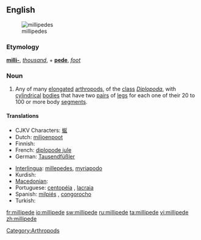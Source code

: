 {{wikipedia}}
==English==
[[Image:Millipedes.jpg|thumb|millipedes]]

===Etymology===
{{etyl|la}} '''[[milli-]]''', ''[[thousand]]'', + '''[[pede]]''', ''[[foot]]''

===Noun===
{{en-noun}}

# Any of many [[elongated]] [[arthropod]]s, of the [[class]] ''[[Diplopoda]]'', with [[cylindrical]] [[bodies]] that have two [[pair]]s of [[leg]]s for each one of their 20 to 100 or more body [[segment]]s.

====Translations====
{{trans-top|elongated arthropod}}
* CJKV Characters: [[蜒]]
* Dutch: [[miljoenpoot]] {{m}}
* Finnish: {{t-|fi|tuhatjalkainen}}
* French: [[diplopode jule]] {{m}}
* German: [[Tausendfüßler]] {{m}}
{{trans-mid}}
* [[Interlingua]]: [[millepedes]], [[myriapodo]]
* Kurdish: {{ku-Arab|[[هه‌زارپێ]]}}
* [[Macedonian]]: {{t|mk|стоногалка|f|tr=stonógalka|sc=Cyrl|xs=Macedonian}}
* Portuguese: [[centopéia]] {{f}}, [[lacraia]] {{f}}
* Spanish: [[milpiés]] {{m}}, [[congorocho]] {{m}} {{italbrac|Venezuela}}
* Turkish: {{t+|tr|kırkayak}}
{{trans-bottom}}

[[Category:Arthropods]]

[[fr:millipede]]
[[io:millipede]]
[[sw:millipede]]
[[ru:millipede]]
[[ta:millipede]]
[[vi:millipede]]
[[zh:millipede]]